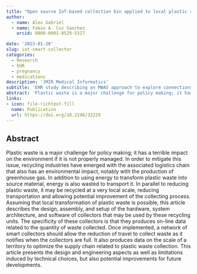 ```yaml
---
title: "Open source IoT-based collection bin applied to local plastic recycling"
author:
  - name: Alex Gabriel
  - name: Fabio A. Cuz Sanchez
    orcid: 0000-0001-8529-5327

date: '2023-01-20'
slug: iot-smart-collector
categories:
  - Research
  - EHR
  - pregnancy
  - medications
description: 'JMIR Medical Informatics'
subtitle: 'EHR study describing an MWAS approach to explore connections between prescription medication exposure and the risk of multiple gestation pregnancies'
abstract: 'Plastic waste is a major challenge for policy making; it has a terrible impact on the environment if it is not properly managed. In order to mitigate this issue, recycling industries have emerged with the associated logistics chain that also has an environmental impact, notably with the production of greenhouse gas. In addition to using energy to transform plastic waste into source material, energy is also wasted to transport it. In parallel to reducing plastic waste, it may be recycled at a very local scale, reducing transportation and allowing potential improvement of the collecting process. Assuming that local transformation of plastic waste is possible, this article describes the design, assembly, and setup of the hardware, system architecture, and software of collectors that may be used by these recycling units. The specificity of these collectors is that they produces on-line data related to the quantity of waste collected. Once implemented, a network of smart collectors should allow the reduction of travel to collect waste as it notifies when the collectors are full. It also produces data on the scale of a territory to optimize the supply chain related to plastic waste collection. This article presents the design and engineering aspects as well as limitations induced by technical choices, but also potential improvements for future developments.'
links:
- icon: file-richtext-fill
  name: Publication
  url: https://doi.org/10.2196/32229
---
```


## Abstract

Plastic waste is a major challenge for policy making; it has a terrible impact on the environment if it is not properly managed. In order to mitigate this issue, recycling industries have emerged with the associated logistics chain that also has an environmental impact, notably with the production of greenhouse gas. In addition to using energy to transform plastic waste into source material, energy is also wasted to transport it. In parallel to reducing plastic waste, it may be recycled at a very local scale, reducing transportation and allowing potential improvement of the collecting process. Assuming that local transformation of plastic waste is possible, this article describes the design, assembly, and setup of the hardware, system architecture, and software of collectors that may be used by these recycling units. The specificity of these collectors is that they produces on-line data related to the quantity of waste collected. Once implemented, a network of smart collectors should allow the reduction of travel to collect waste as it notifies when the collectors are full. It also produces data on the scale of a territory to optimize the supply chain related to plastic waste collection. This article presents the design and engineering aspects as well as limitations induced by technical choices, but also potential improvements for future developments.